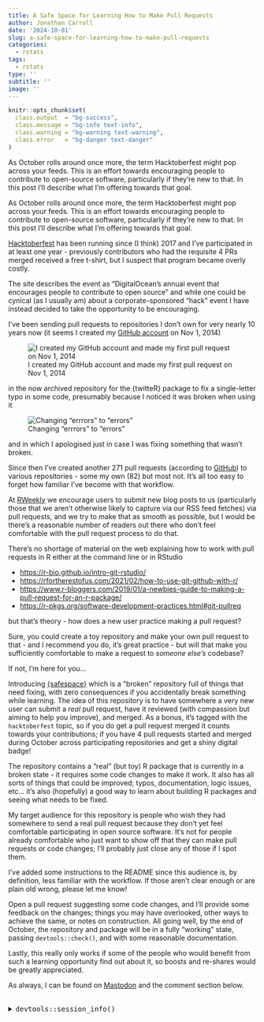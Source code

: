 ```yaml
---
title: A Safe Space for Learning How to Make Pull Requests
author: Jonathan Carroll
date: '2024-10-01'
slug: a-safe-space-for-learning-how-to-make-pull-requests
categories:
  - rstats
tags:
  - rstats
type: ''
subtitle: ''
image: ''
---
```


```r
knitr::opts_chunk$set(
  class.output  = "bg-success",
  class.message = "bg-info text-info",
  class.warning = "bg-warning text-warning",
  class.error   = "bg-danger text-danger"
)
```

As October rolls around once more, the term Hacktoberfest might pop across your
feeds. This is an effort towards encouraging people to contribute to open-source
software, particularly if they're new to that. In this post I'll describe what
I'm offering towards that goal.

<!--more-->

As October rolls around once more, the term Hacktoberfest might pop across your
feeds. This is an effort towards encouraging people to contribute to open-source
software, particularly if they're new to that. In this post I'll describe what
I'm offering towards that goal.

[Hacktoberfest](https://hacktoberfest.com/participation/) has been running since 
(I think) 2017 and I've participated in at least one year - previously 
contributors who had the requisite 4 PRs merged received a free t-shirt, but I 
suspect that program became overly costly. 

The site describes the event as "DigitalOcean’s annual event that encourages
people to contribute to open source" and while one could be cynical (as I
usually am) about a corporate-sponsored "hack" event I have instead decided to
take the opportunity to be encouraging. 

I've been sending pull requests to repositories I don't own for very nearly 10
years now (it seems I created my [GitHub account](https://github.com/jonocarroll) 
on Nov 1, 2014) 

![I created my GitHub account and made my first pull request on Nov 1, 2014](images/joined_gh.png)

in the now archived repository for the {twitteR} package to fix a single-letter 
typo in some code, presumably because I noticed it was broken when using it

![Changing "errrors" to "errors"](images/fix_typo.png)

and in which I apologised just in case I was fixing something that wasn't broken.

Since then I've created another 271 pull requests (according to [GitHub](https://github.com/search?q=author%3Ajonocarroll+&type=pullrequests)) to 
various repositories - some my own (82) but most not. It's all too easy to forget 
how familiar I've become with that workflow. 

At [RWeekly](https://rweekly.org) we encourage users to submit new blog posts to
us (particularly those that we aren't otherwise likely to capture via our RSS
feed fetches) via pull requests, and we try to make that as smooth as possible, 
but I would be there's a reasonable number of readers out there who don't feel 
comfortable with the pull request process to do that.

There's no shortage of material on the web explaining how to work with pull requests 
in R either at the command line or in RStudio

- [https://r-bio.github.io/intro-git-rstudio/](https://r-bio.github.io/intro-git-rstudio/)
- [https://rfortherestofus.com/2021/02/how-to-use-git-github-with-r/](https://rfortherestofus.com/2021/02/how-to-use-git-github-with-r/)
- [https://www.r-bloggers.com/2019/01/a-newbies-guide-to-making-a-pull-request-for-an-r-package/](https://www.r-bloggers.com/2019/01/a-newbies-guide-to-making-a-pull-request-for-an-r-package/)
- [https://r-pkgs.org/software-development-practices.html#git-pullreq](https://r-pkgs.org/software-development-practices.html#git-pullreq)

but that's theory - how does a new user practice making a pull request?

Sure, you could create a toy repository and make your own pull request to that - 
and I recommend you do, it's great practice - but will that make you sufficiently 
comfortable to make a request to _someone else's_ codebase?

If not, I'm here for you...

Introducing [{safespace}](https://github.com/jonocarroll/safespace) which is a
"broken" repository full of things that need fixing, with zero consequences if
you accidentally break something while learning. The idea of this repository is
to have somewhere a very new user can submit a *real* pull request, have it
reviewed (with compassion but aiming to help you improve), and merged. As a
bonus, it's tagged with the `hacktoberfest` topic, so if you do get a pull
request merged it counts towards your contributions; if you have 4 pull requests 
started and merged during October across participating repositories and get a 
shiny digital badge!

The repository contains a "real" (but toy) R package that is currently in a broken 
state - it requires some code changes to make it work. It also has all sorts of 
things that could be improved; typos, documentation, logic issues, etc... it's 
also (hopefully) a good way to learn about building R packages and seeing what 
needs to be fixed.

My target audience for this repository is people who wish they had somewhere to 
send a real pull request because they don't yet feel comfortable participating in 
open source software. It's not for people already comfortable who just want to show 
off that they can make pull requests or code changes; I'll probably just close 
any of those if I spot them.

I've added some instructions to the README since this audience is, by definition, 
less familiar with the workflow. If those aren't clear enough or are plain old 
wrong, please let me know!

Open a pull request suggesting some code changes, and I'll provide some feedback 
on the changes; things you may have overlooked, other ways to achieve the same, or
notes on construction. All going well, by the end of October, the repository and 
package will be in a fully "working" state, passing `devtools::check()`, and with 
some reasonable documentation.

Lastly, this really only works if some of the people who would benefit from such 
a learning opportunity find out about it, so boosts and re-shares would be 
greatly appreciated.

As always, I can be found on
[Mastodon](https://fosstodon.org/@jonocarroll) and the comment section below.

<br />
<details>
  <summary>
    <tt>devtools::session_info()</tt>
  </summary>
```r
devtools::session_info()
```
</details>
<br />
